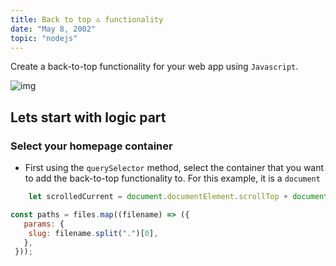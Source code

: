 ```yaml
---
title: Back to top 🔝 functionality
date: "May 8, 2002"
topic: "nodejs"
---
```


Create a back-to-top functionality for your web app using `Javascript`.

<img
  className="w-full"
  src="https://res.cloudinary.com/df0aad0ku/image/upload/v1686032039/github%20assets/blogs/back-to-top/Screenshot_2023-06-05_233655_vd2iuc.png"
  alt="img"
/>

## Lets start with logic part

### Select your homepage container

- First using the `querySelector` method, select the container that you want to add the back-to-top functionality to.
  For this example, it is a `document`

```jsx:app.js
    let scrolledCurrent = document.documentElement.scrollTop + document.documentElement.clientHeight;
```

```jsx:app.js
const paths = files.map((filename) => ({
   params: {
    slug: filename.split(".")[0],
   },
 }));
```
